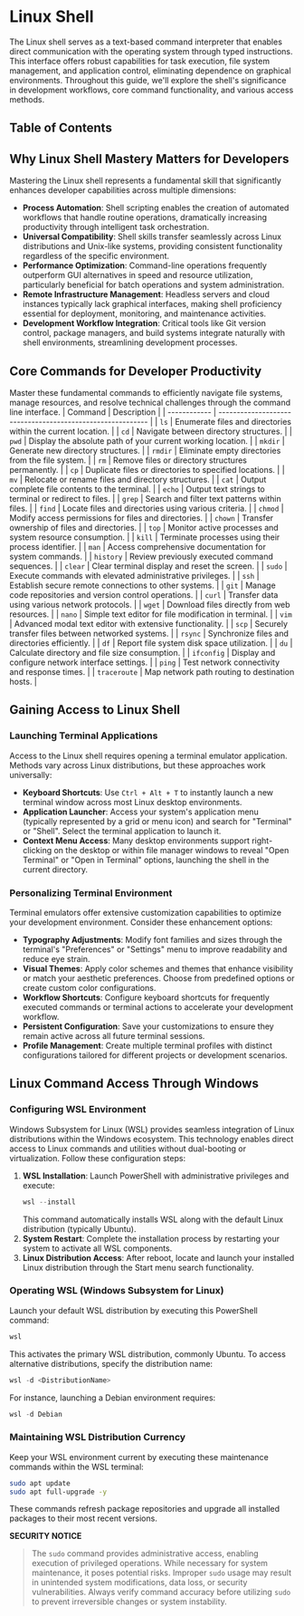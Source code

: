 
# Linux Shell

The Linux shell serves as a text-based command interpreter that enables direct communication with the operating system through typed instructions. This interface offers robust capabilities for task execution, file system management, and application control, eliminating dependence on graphical environments. Throughout this guide, we'll explore the shell's significance in development workflows, core command functionality, and various access methods.

## Table of Contents

## Why Linux Shell Mastery Matters for Developers

Mastering the Linux shell represents a fundamental skill that significantly enhances developer capabilities across multiple dimensions:

- **Process Automation**: Shell scripting enables the creation of automated workflows that handle routine operations, dramatically increasing productivity through intelligent task orchestration.
- **Universal Compatibility**: Shell skills transfer seamlessly across Linux distributions and Unix-like systems, providing consistent functionality regardless of the specific environment.
- **Performance Optimization**: Command-line operations frequently outperform GUI alternatives in speed and resource utilization, particularly beneficial for batch operations and system administration.
- **Remote Infrastructure Management**: Headless servers and cloud instances typically lack graphical interfaces, making shell proficiency essential for deployment, monitoring, and maintenance activities.
- **Development Workflow Integration**: Critical tools like Git version control, package managers, and build systems integrate naturally with shell environments, streamlining development processes.

<BackToTop />

## Core Commands for Developer Productivity

Master these fundamental commands to efficiently navigate file systems, manage resources, and resolve technical challenges through the command line interface.
| Command | Description |
| ------------ | ---------------------------------------------------------- |
| `ls` | Enumerate files and directories within the current location. |
| `cd` | Navigate between directory structures. |
| `pwd` | Display the absolute path of your current working location. |
| `mkdir` | Generate new directory structures. |
| `rmdir` | Eliminate empty directories from the file system. |
| `rm` | Remove files or directory structures permanently. |
| `cp` | Duplicate files or directories to specified locations. |
| `mv` | Relocate or rename files and directory structures. |
| `cat` | Output complete file contents to the terminal. |
| `echo` | Output text strings to terminal or redirect to files. |
| `grep` | Search and filter text patterns within files. |
| `find` | Locate files and directories using various criteria. |
| `chmod` | Modify access permissions for files and directories. |
| `chown` | Transfer ownership of files and directories. |
| `top` | Monitor active processes and system resource consumption. |
| `kill` | Terminate processes using their process identifier. |
| `man` | Access comprehensive documentation for system commands. |
| `history` | Review previously executed command sequences. |
| `clear` | Clear terminal display and reset the screen. |
| `sudo` | Execute commands with elevated administrative privileges. |
| `ssh` | Establish secure remote connections to other systems. |
| `git` | Manage code repositories and version control operations. |
| `curl` | Transfer data using various network protocols. |
| `wget` | Download files directly from web resources. |
| `nano` | Simple text editor for file modification in terminal. |
| `vim` | Advanced modal text editor with extensive functionality. |
| `scp` | Securely transfer files between networked systems. |
| `rsync` | Synchronize files and directories efficiently. |
| `df` | Report file system disk space utilization. |
| `du` | Calculate directory and file size consumption. |
| `ifconfig` | Display and configure network interface settings. |
| `ping` | Test network connectivity and response times. |
| `traceroute` | Map network path routing to destination hosts. |

<BackToTop />

## Gaining Access to Linux Shell

### Launching Terminal Applications

Access to the Linux shell requires opening a terminal emulator application. Methods vary across Linux distributions, but these approaches work universally:

- **Keyboard Shortcuts**: Use `Ctrl + Alt + T` to instantly launch a new terminal window across most Linux desktop environments.
- **Application Launcher**: Access your system's application menu (typically represented by a grid or menu icon) and search for "Terminal" or "Shell". Select the terminal application to launch it.
- **Context Menu Access**: Many desktop environments support right-clicking on the desktop or within file manager windows to reveal "Open Terminal" or "Open in Terminal" options, launching the shell in the current directory.

### Personalizing Terminal Environment

Terminal emulators offer extensive customization capabilities to optimize your development environment. Consider these enhancement options:

- **Typography Adjustments**: Modify font families and sizes through the terminal's "Preferences" or "Settings" menu to improve readability and reduce eye strain.
- **Visual Themes**: Apply color schemes and themes that enhance visibility or match your aesthetic preferences. Choose from predefined options or create custom color configurations.
- **Workflow Shortcuts**: Configure keyboard shortcuts for frequently executed commands or terminal actions to accelerate your development workflow.
- **Persistent Configuration**: Save your customizations to ensure they remain active across all future terminal sessions.
- **Profile Management**: Create multiple terminal profiles with distinct configurations tailored for different projects or development scenarios.

<BackToTop />

## Linux Command Access Through Windows

### Configuring WSL Environment

Windows Subsystem for Linux (WSL) provides seamless integration of Linux distributions within the Windows ecosystem. This technology enables direct access to Linux commands and utilities without dual-booting or virtualization. Follow these configuration steps:

1. **WSL Installation**: Launch PowerShell with administrative privileges and execute:
   ```powershell
   wsl --install
   ```
   This command automatically installs WSL along with the default Linux distribution (typically Ubuntu).
2. **System Restart**: Complete the installation process by restarting your system to activate all WSL components.
3. **Linux Distribution Access**: After reboot, locate and launch your installed Linux distribution through the Start menu search functionality.

### Operating WSL (Windows Subsystem for Linux)

Launch your default WSL distribution by executing this PowerShell command:

```powershell
wsl
```

This activates the primary WSL distribution, commonly Ubuntu.
To access alternative distributions, specify the distribution name:

```powershell
wsl -d <DistributionName>
```

For instance, launching a Debian environment requires:

```powershell
wsl -d Debian
```

<BackToTop />

### Maintaining WSL Distribution Currency

Keep your WSL environment current by executing these maintenance commands within the WSL terminal:

```bash
sudo apt update
sudo apt full-upgrade -y
```

These commands refresh package repositories and upgrade all installed packages to their most recent versions.

**SECURITY NOTICE**

> The `sudo` command provides administrative access, enabling execution of privileged operations. While necessary for system maintenance, it poses potential risks. Improper `sudo` usage may result in unintended system modifications, data loss, or security vulnerabilities. Always verify command accuracy before utilizing `sudo` to prevent irreversible changes or system instability.

<BackToTop />
